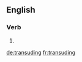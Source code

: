 
==English==

===Verb===
{{head|en|present participle}}

# {{present participle of|transude|lang=en}}

[[de:transuding]]
[[fr:transuding]]